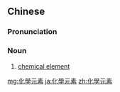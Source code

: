 {{also|化学元素}}
==Chinese==
{{zh-forms|s=化学元素|type=22}}

===Pronunciation===
{{zh-pron
|m=huàxué yuánsù
|cat=n
}}

===Noun===
{{zh-noun}}

# {{lb|zh|chemistry}} [[chemical element]]

[[mg:化學元素]]
[[ja:化學元素]]
[[zh:化學元素]]